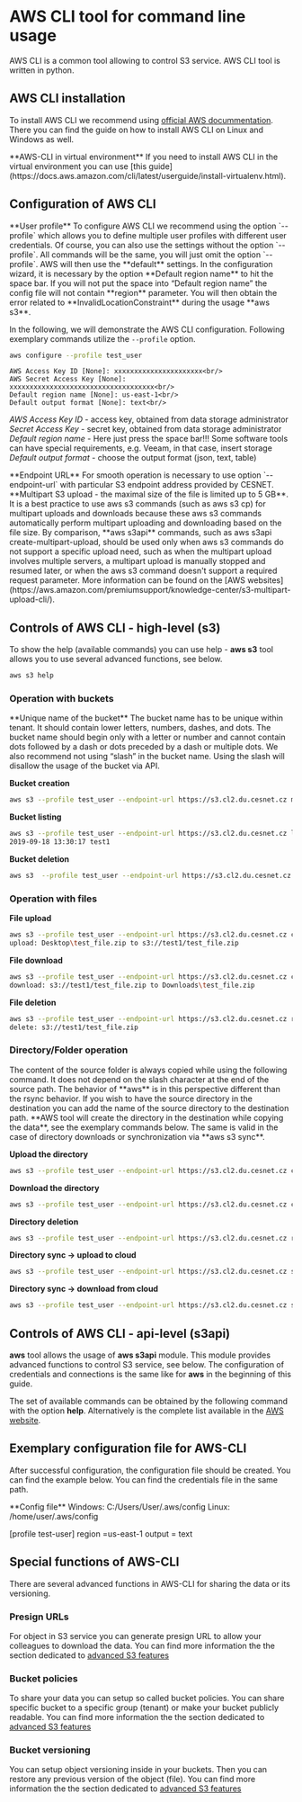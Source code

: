 
# AWS CLI tool for command line usage

AWS CLI is a common tool allowing to control S3 service. AWS CLI tool is written in python.

## AWS CLI installation

To install AWS CLI we recommend using [official AWS docummentation](https://docs.aws.amazon.com/cli/latest/userguide/getting-started-install.html). There you can find the guide on how to install AWS CLI on Linux and Windows as well.

<Callout type="info" emoji="ℹ️">
**AWS-CLI in virtual environment**
If you need to install AWS CLI in the virtual environment you can use [this guide](https://docs.aws.amazon.com/cli/latest/userguide/install-virtualenv.html).
</Callout>

## Configuration of AWS CLI

<Callout type="info" emoji="ℹ️">
**User profile**
To configure AWS CLI we recommend using the option `--profile` which allows you to define multiple user profiles with different user credentials. Of course, you can also use the settings without the option `--profile`. All commands will be the same, you will just omit the option `--profile`. AWS will then use the **default** settings.
</Callout>

<Callout type="warning" emoji="⚠️">
In the configuration wizard, it is necessary by the option **Default region name** to hit the space bar. If you will not put the space into “Default region name” the config file will not contain **region** parameter. You will then obtain the error related to **InvalidLocationConstraint** during the usage **aws s3**.
</Callout>

In the following, we will demonstrate the AWS CLI configuration. Following exemplary commands utilize the `--profile` option.

```bash
aws configure --profile test_user
```

    AWS Access Key ID [None]: xxxxxxxxxxxxxxxxxxxxxx<br/>
    AWS Secret Access Key [None]: xxxxxxxxxxxxxxxxxxxxxxxxxxxxxxxxxxxx<br/>
    Default region name [None]: us-east-1<br/>
    Default output format [None]: text<br/>

_AWS Access Key ID_ - access key, obtained from data storage administrator<br/>
_Secret Access Key_ - secret key, obtained from data storage administrator<br/>
_Default region name_ - Here just press the space bar!!! Some software tools can have special requirements, e.g. Veeam, in that case, insert storage<br/>
_Default output format_ - choose the output format (json, text, table)<br/>

<Callout type="info" emoji="ℹ️">
**Endpoint URL**
For smooth operation is necessary to use option `--endpoint-url` with particular S3 endpoint address provided by CESNET.
</Callout>

<Callout type="warning" emoji="⚠️">
**Multipart S3 upload - the maximal size of the file is limited up to 5 GB**. It is a best practice to use aws s3 commands (such as aws s3 cp) for multipart uploads and downloads because these aws s3 commands automatically perform multipart uploading and downloading based on the file size. By comparison, **aws s3api** commands, such as aws s3api create-multipart-upload, should be used only when aws s3 commands do not support a specific upload need, such as when the multipart upload involves multiple servers, a multipart upload is manually stopped and resumed later, or when the aws s3 command doesn't support a required request parameter. More information can be found on the [AWS websites](https://aws.amazon.com/premiumsupport/knowledge-center/s3-multipart-upload-cli/).
</Callout>

## Controls of AWS CLI - high-level (s3)

To show the help (available commands) you can use help - **aws s3** tool allows you to use several advanced functions, see below.

```bash
aws s3 help
```

### Operation with buckets

<Callout type="info" emoji="ℹ️">
**Unique name of the bucket**
The bucket name has to be unique within tenant. It should contain lower letters, numbers, dashes, and dots. The bucket name should begin only with a letter or number and cannot contain dots followed by a dash or dots preceded by a dash or multiple dots. We also recommend not using “slash” in the bucket name. Using the slash will disallow the usage of the bucket via API.
</Callout>

**Bucket creation**

```bash    
aws s3 --profile test_user --endpoint-url https://s3.cl2.du.cesnet.cz mb s3://test1
```

**Bucket listing**

```bash
aws s3 --profile test_user --endpoint-url https://s3.cl2.du.cesnet.cz ls
2019-09-18 13:30:17 test1
```
**Bucket deletion**

```bash
aws s3  --profile test_user --endpoint-url https://s3.cl2.du.cesnet.cz rb s3://test1
```

### Operation with files
**File upload**

```bash
aws s3 --profile test_user --endpoint-url https://s3.cl2.du.cesnet.cz cp C:/Users/User/Desktop/test_file.zip s3://test1
upload: Desktop\test_file.zip to s3://test1/test_file.zip
```

**File download**

```bash
aws s3 --profile test_user --endpoint-url https://s3.cl2.du.cesnet.cz cp s3://test1/test_file.zip C:\Users\User\Downloads\
download: s3://test1/test_file.zip to Downloads\test_file.zip
```

**File deletion**

```bash
aws s3 --profile test_user --endpoint-url https://s3.cl2.du.cesnet.cz rm s3://test1/test_file.zip 
delete: s3://test1/test_file.zip
```

### Directory/Folder operation

<Callout type="info" emoji="ℹ️">
The content of the source folder is always copied while using the following command. It does not depend on the slash character at the end of the source path. The behavior of **aws** is in this perspective different than the rsync behavior. If you wish to have the source directory in the destination you can add the name of the source directory to the destination path. **AWS tool will create the directory in the destination while copying the data**, see the exemplary commands below. The same is valid in the case of directory downloads or synchronization via **aws s3 sync**.
</Callout>

**Upload the directory**

```bash
aws s3 --profile test_user --endpoint-url https://s3.cl2.du.cesnet.cz cp C:\Users\User\Desktop\test_dir  s3://test1/test_dir/ --recursive
```

**Download the directory**

```bash
aws s3 --profile test_user --endpoint-url https://s3.cl2.du.cesnet.cz cp s3://test1/test_dir C:\Users\User\Downloads\test_dir\ --recursive
```

**Directory deletion**

```bash
aws s3 --profile test_user --endpoint-url https://s3.cl2.du.cesnet.cz rm s3://test1/test_dir --recursive
```

**Directory sync -> upload to cloud**

```bash
aws s3 --profile test_user --endpoint-url https://s3.cl2.du.cesnet.cz sync C:\Users\User\Desktop\test_sync  s3://test1/test_sync/
```

**Directory sync -> download from cloud**
```bash
aws s3 --profile test_user --endpoint-url https://s3.cl2.du.cesnet.cz sync s3://test1/test_sync/ C:\Users\User\Downloads\test_sync
```

## Controls of AWS CLI - api-level (s3api)

**aws** tool allows the usage of **aws s3api** module. This module provides advanced functions to control S3 service, see below. The configuration of credentials and connections is the same like for **aws** in the beginning of this guide.

The set of available commands can be obtained by the following command with the option **help**. Alternatively is the complete list available in the [AWS website](https://docs.aws.amazon.com/cli/latest/reference/s3api/index.html).

## Exemplary configuration file for AWS-CLI
After successful configuration, the configuration file should be created. You can find the example below. You can find the credentials file in the same path.

<Callout type="info" emoji="ℹ️">
  **Config file**
Windows: C:/Users/User/.aws/config
Linux:   /home/user/.aws/config

[profile test-user]
region =us-east-1
output = text
</Callout>

## Special functions of AWS-CLI
There are several advanced functions in AWS-CLI for sharing the data or its versioning.

### Presign URLs
For object in S3 service you can generate presign URL to allow your colleagues to download the data. You can find more information the the section dedicated to [advanced S3 features](s3-features.mdx)

### Bucket policies
To share your data you can setup so called bucket policies. You can share specific bucket to a specific group (tenant) or make your bucket publicly readable. You can find more information the the section dedicated to [advanced S3 features](s3-features.mdx)

### Bucket versioning
You can setup object versioning inside in your buckets. Then you can restore any previous version of the object (file). You can find more information the the section dedicated to [advanced S3 features](s3-features.mdx)

